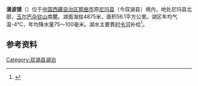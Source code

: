 {{ViewTibetanScript}}
{{Infobox_lake
 |湖泊名稱 =涌波错
 |湖泊照片 = 
 |湖泊照片標題 = 
 |測深圖 =
 |測深圖標題 =
 |湖泊所在地 = [[中国|中国]][[西藏|西藏]]
 |座標 = {{coord |35|44|N|86|42|E|display=inline,title|scale:500000_type:waterbody_region:CN}}
 |湖泊類別 = [[咸水湖|咸水湖]]
 |流入 =
 |流出 = 
 |集水區面積 =739.9平方公里
 |集水區國家 =
 |湖泊長度 =20.5公里
 |湖泊闊度 = 最大6公里<br />平均2.74公里
 |湖泊面積 =56.1平方公里
 |平均深度 = 
 |最深深度 = 
 |水體體積 = 
 |湖水停留時間 =
 |湖岸線長度 =
 |海拔高度 = 4875米
 |湖中島嶼 =
 |湖邊城鎮 =
}}
{{Location map
 |China Tibet
 |mark=<!--dot-->Blue pog.svg
 |lat_deg=35|lat_min=44|lat_sec =
 |lon_deg=86|lon_min=42|lon_sec =
 |caption=涌波错在[[西藏|西藏]]的位置。
 |position=right
 |width=350
 |float=right
}}
'''涌波错'''（{{bo|z=གཡུར་རྦ་མཚོ|w=g.yur rba mtsho|t=Yurba Tso}}）位于[[中国|中国]][[西藏自治区|西藏自治区]][[那曲市|那曲市]]原[[尼玛县|尼玛县]]（今双湖县）境内，地处尼玛县北部，[[玉尔巴杂钦山|玉尔巴杂钦山]]南麓。湖面海拔4875米，面积56.1平方公里。湖区年均气温-4℃，年均降水量75～100毫米。湖水主要靠[[时令河|时令河]]补给<ref>{{cite book zh |author=王苏民 窦鸿身 |title=中国湖泊志 |format=M |edition=1 |location=北京 |publisher=科学出版社 |date=1998|pages=431|id= ISBN 7-03-006706-1}}</ref>。
==参考资料==
{{Reflist}}

[[Category:双湖县湖泊|Category:双湖县湖泊]]